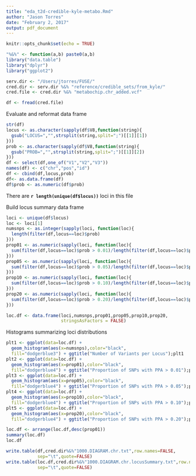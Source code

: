 ```yaml
---
title: "eda_t2d-credible-kyle-metabo.Rmd"
author: "Jason Torres"
date: "February 2, 2017"
output: pdf_document
---
```


```r
knitr::opts_chunk$set(echo = TRUE)
```

```r

"%&%" <- function(a,b) paste0(a,b)
library("data.table")
library("dplyr")
library("ggplot2")

serv.dir <- "/Users/jtorres/FUSE/"
cred.dir <- serv.dir %&% "reference/credible_sets/from_kyle/"
cred.file <- cred.dir %&% "metabochip.chr_added.vcf"

df <- fread(cred.file)

```


Evaluate and reformat data frame 

```r

str(df)
locus <- as.character(sapply(df$V8,function(string){
  gsub("LOCUS=","",strsplit(string,split=";")[[1]][1])
}))
prob <- as.character(sapply(df$V8,function(string){
  gsub("PROB=","",strsplit(string,split=";")[[1]][2])
}))
df <- select(df,one_of("V1","V2","V3"))
names(df) <- c("chr","pos","id")
df <- cbind(df,locus,prob)
df<- as.data.frame(df)
df$prob <- as.numeric(df$prob)
```

There are **`r length(unique(df$locus))`** loci in this file 

Build locus summary data frame 

```r

loci <- unique(df$locus)
loc <- loci[1]
numsnps <- as.integer(sapply(loci, function(loc){
  length(filter(df,locus==loc)$prob)
}))
prop01 <- as.numeric(sapply(loci, function(loc){
  sum(filter(df,locus==loc)$prob > 0.01)/length(filter(df,locus==loc)$prob)
}))
prop05 <- as.numeric(sapply(loci, function(loc){
  sum(filter(df,locus==loc)$prob > 0.05)/length(filter(df,locus==loc)$prob)
}))
prop10 <- as.numeric(sapply(loci, function(loc){
  sum(filter(df,locus==loc)$prob > 0.10)/length(filter(df,locus==loc)$prob)
}))
prop20 <- as.numeric(sapply(loci, function(loc){
  sum(filter(df,locus==loc)$prob > 0.20)/length(filter(df,locus==loc)$prob)
}))

loc.df <- data.frame(loci,numsnps,prop01,prop05,prop10,prop20, 
                     stringsAsFactors = FALSE)


```


Histograms summarizing loci distributions 

```r

plt1 <- ggplot(data=loc.df) + 
  geom_histogram(aes(x=numsnps),color="black",
  fill="dodgerblue3") + ggtitle("Number of Variants per Locus");plt1
plt2 <- ggplot(data=loc.df) + 
  geom_histogram(aes(x=prop01),color="black",
  fill="dodgerblue4") + ggtitle("Proportion of SNPs with PPA > 0.01");plt2
plt3 <- ggplot(data=loc.df) + 
  geom_histogram(aes(x=prop05),color="black",
  fill="dodgerblue4") + ggtitle("Proportion of SNPs with PPA > 0.05");plt3
plt4 <- ggplot(data=loc.df) + 
  geom_histogram(aes(x=prop10),color="black",
  fill="dodgerblue4") + ggtitle("Proportion of SNPs with PPA > 0.10");plt4
plt5 <- ggplot(data=loc.df) + 
  geom_histogram(aes(x=prop20),color="black",
  fill="dodgerblue4") + ggtitle("Proportion of SNPs with PPA > 0.20");plt5

loc.df <- arrange(loc.df,desc(prop01))
summary(loc.df)
loc.df

write.table(df,cred.dir%&%"1000.DIAGRAM.chr.txt",row.names=FALSE,
            sep="\t",quote=FALSE)
write.table(loc.df,cred.dir%&%"1000.DIAGRAM.chr.locusSummary.txt",row.names=FALSE,
            sep="\t",quote=FALSE)

```

